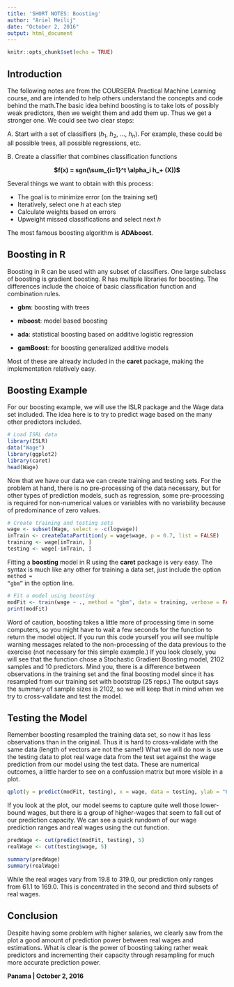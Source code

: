 ```yaml
---
title: 'SHORT NOTES: Boosting'
author: "Ariel Meilij"
date: "October 2, 2016"
output: html_document
---
```


```r
knitr::opts_chunk$set(echo = TRUE)
```

## Introduction
The following notes are from the COURSERA Practical Machine Learning course, and are intended to help others understand the concepts and code behind the math.The basic idea behind boosting is to take lots of possibly weak predictors, then we weight them and add them up. Thus we get a stronger one. We could see two clear steps:

A. Start with a set of classifiers ($h_1$, $h_2$, ..., $h_n$). For example, these could be all possible trees, all possible regressions, etc. 

B. Create a classifier that combines classification functions 

<center><strong>$f(x) = sgn(\sum_{i=1}^t \alpha_i h_+ (X))$</center></strong>

Several things we want to obtain with this process:

* The goal is to minimize error (on the training set)
* Iteratively, select one _h_ at each step
* Calculate weights based on errors
* Upweight missed classifications and select next _h_

The most famous boosting algorithm is __ADAboost__.

## Boosting in R
Boosting in R can be used with any subset of classifiers. One large subclass of boosting is gradient boosting. R has multiple libraries for boosting. The differences include the choice of basic classification function and combination rules. 

* __gbm__: boosting with trees

* __mboost__: model based boosting

* __ada__: statistical boosting based on additive logistic regression

* __gamBoost__: for boosting generalized additive models

Most of these are already included in the __caret__ package, making the implementation relatively easy. 

## Boosting Example
For our boosting example, we will use the ISLR package and the Wage data set included. The idea here is to try to predict wage based on the many other predictors included. 

```r
# Load ISRL data
library(ISLR)
data("Wage")
library(ggplot2)
library(caret)
head(Wage)
```

Now that we have our data we can create training and testing sets. For the problem at hand, there is no pre-processing of the data necessary, but for other types of prediction models, such as regression, some pre-processing is required for non-numerical values or variables with no variability because of predominance of zero values. 

``` r
# Create training and testing sets
wage <- subset(Wage, select = -c(logwage))
inTrain <- createDataPartition(y = wage$wage, p = 0.7, list = FALSE)
training <- wage[inTrain, ]
testing <- wage[-inTrain, ]
```

Fitting a __boosting__ model in R using the __caret__ package is very easy. The syntax is much like any other for training a data set, just include the option <code>method = "gbm"</code> in the option line.

``` r
# Fit a model using boosting
modFit <- train(wage ~ ., method = "gbm", data = training, verbose = FALSE)
print(modFit)
```

Word of caution, boosting takes a little more of processing time in some computers, so you might have to wait a few seconds for the function to return the model object. If you run this code yourself you will see multiple warning messages related to the non-processing of the data previous to the exercise (not necessary for this simple example.) If you look closely, you will see that the function chose a Stochastic Gradient Boosting model, 2102 samples and 10 predictors. Mind you, there is a difference between observations in the training set and the final boosting model since it has resampled from our training set with bootstrap (25 reps.) The output says the summary of sample sizes is 2102, so we will keep that in mind when we try to cross-validate and test the model. 

## Testing the Model
Remember boosting resampled the training data set, so now it has less observations than in the original. Thus it is hard to cross-validate with the same data (length of vectors are not the same!) What we will do now is use the testing data to plot real wage data from the test set against the wage prediction from our model using the test data. These are numerical outcomes, a little harder to see on a confussion matrix but more visible in a plot.

``` r
qplot(y = predict(modFit, testing), x = wage, data = testing, ylab = "Prediction of Wage", xlab = "Wage")
```

If you look at the plot, our model seems to capture quite well those lower-bound wages, but there is a group of higher-wages that seem to fall out of our prediction capacity. We can see a quick rundown of our wage prediction ranges and real wages using the cut function.

```r
predWage <- cut(predict(modFit, testing), 5)
realWage <- cut(testing$wage, 5)

summary(predWage)
summary(realWage)
```

While the real wages vary from 19.8 to 319.0, our prediction only ranges from 61.1 to 169.0. This is concentrated in the second and third subsets of real wages. 

## Conclusion
Despite having some problem with higher salaries, we clearly saw from the plot a good amount of prediction power between real wages and estimations. What is clear is the power of boosting taking rather weak predictors and incrementing their capacity through resampling for much more accurate prediction power. 

**Panama | October 2, 2016**

